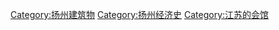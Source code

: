 [[Category:扬州建筑物|Category:扬州建筑物]]
[[Category:扬州经济史|Category:扬州经济史]]
[[Category:江苏的会馆|Category:江苏的会馆]]